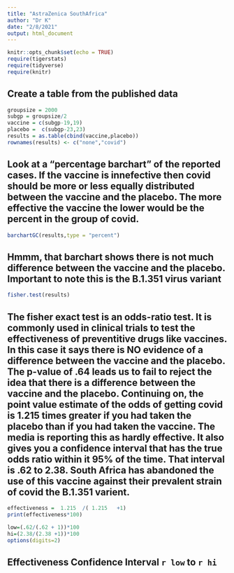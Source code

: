 ```yaml
---
title: "AstraZenica SouthAfrica"
author: "Dr K"
date: "2/8/2021"
output: html_document
---
```


```r
knitr::opts_chunk$set(echo = TRUE)
require(tigerstats)
require(tidyverse)
require(knitr)
```

## Create a table from the published data


```r
groupsize = 2000
subgp = groupsize/2
vaccine = c(subgp-19,19)
placebo =  c(subgp-23,23)
results = as.table(cbind(vaccine,placebo))
rownames(results) <- c("none","covid")

```

## Look at a "percentage barchart" of the reported cases.  If the vaccine is innefective then covid should be more or less equally distributed between the vaccine and the placebo.  The more effective the vaccine the lower would be the percent in the group of covid.

```r
barchartGC(results,type = "percent")
```
  
## Hmmm, that barchart shows there is not much difference between the vaccine and the placebo.  Important to note this is the B.1.351 virus variant

```r
fisher.test(results)
```

## The fisher exact test is an odds-ratio test. It is commonly used in clinical trials to test the effectiveness of preventitive drugs like vaccines. In this case it says there is NO evidence of a difference between the vaccine and the placebo. The p-value of .64 leads us to fail to reject the idea that there is a difference between the vaccine and the placebo. Continuing on, the point value estimate of the odds of getting covid is 1.215 times greater if you had taken the placebo than if you had taken the vaccine. The media is reporting this as hardly effective. It also gives you a confidence interval that has the true odds ratio within it 95% of the time.  That interval is .62 to 2.38.  South Africa has abandoned the use of this vaccine against their prevalent strain of covid the B.1.351 varient.

```r
effectiveness =  1.215  /( 1.215   +1)
print(effectiveness*100)
```

```r
low=(.62/(.62 + 1))*100
hi=(2.38/(2.38 +1))*100
options(digits=2)
```

## Effectiveness Confidence Interval `r low`  to `r hi`